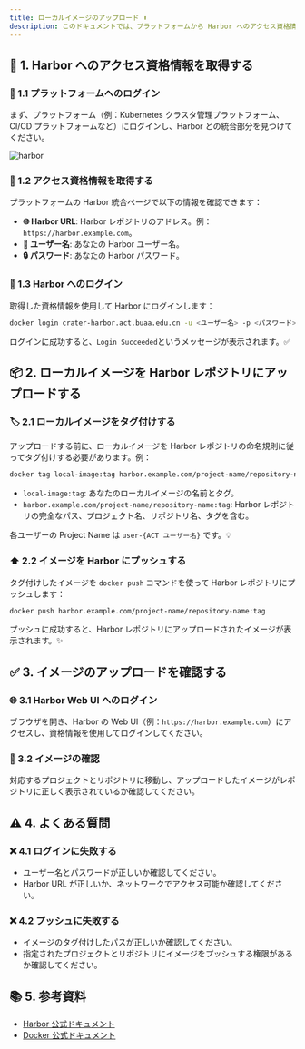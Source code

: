 ```yaml
---
title: ローカルイメージのアップロード ⬆️
description: このドキュメントでは、プラットフォームから Harbor へのアクセス資格情報を取得し、ローカルの Docker イメージを Harbor レポジトリにアップロードする方法について説明します。
---
```


## 🔐 1. Harbor へのアクセス資格情報を取得する

### 🚀 1.1 プラットフォームへのログイン

まず、プラットフォーム（例：Kubernetes クラスタ管理プラットフォーム、CI/CD プラットフォームなど）にログインし、Harbor との統合部分を見つけてください。

![harbor](./img/harbor-user.png)

### 🔑 1.2 アクセス資格情報を取得する

プラットフォームの Harbor 統合ページで以下の情報を確認できます：

- **🌐 Harbor URL**: Harbor レポジトリのアドレス。例：`https://harbor.example.com`。
- **👤 ユーザー名**: あなたの Harbor ユーザー名。
- **🔒 パスワード**: あなたの Harbor パスワード。

### 🔐 1.3 Harbor へのログイン

取得した資格情報を使用して Harbor にログインします：

```bash
docker login crater-harbor.act.buaa.edu.cn -u <ユーザー名> -p <パスワード>
```

ログインに成功すると、`Login Succeeded`というメッセージが表示されます。✅

## 📦 2. ローカルイメージを Harbor レポジトリにアップロードする

### 🏷️ 2.1 ローカルイメージをタグ付けする

アップロードする前に、ローカルイメージを Harbor レポジトリの命名規則に従ってタグ付けする必要があります。例：

```bash
docker tag local-image:tag harbor.example.com/project-name/repository-name:tag
```

- `local-image:tag`: あなたのローカルイメージの名前とタグ。
- `harbor.example.com/project-name/repository-name:tag`: Harbor レポジトリの完全なパス、プロジェクト名、リポジトリ名、タグを含む。

各ユーザーの Project Name は `user-{ACT ユーザー名}` です。💡

### ⬆️ 2.2 イメージを Harbor にプッシュする

タグ付けしたイメージを `docker push` コマンドを使って Harbor レポジトリにプッシュします：

```bash
docker push harbor.example.com/project-name/repository-name:tag
```

プッシュに成功すると、Harbor レポジトリにアップロードされたイメージが表示されます。✨

## ✅ 3. イメージのアップロードを確認する

### 🌐 3.1 Harbor Web UI へのログイン

ブラウザを開き、Harbor の Web UI（例：`https://harbor.example.com`）にアクセスし、資格情報を使用してログインしてください。

### 👀 3.2 イメージの確認

対応するプロジェクトとリポジトリに移動し、アップロードしたイメージがレポジトリに正しく表示されているか確認してください。

## ⚠️ 4. よくある質問

### ❌ 4.1 ログインに失敗する

- ユーザー名とパスワードが正しいか確認してください。
- Harbor URL が正しいか、ネットワークでアクセス可能か確認してください。

### ❌ 4.2 プッシュに失敗する

- イメージのタグ付けしたパスが正しいか確認してください。
- 指定されたプロジェクトとリポジトリにイメージをプッシュする権限があるか確認してください。

## 📚 5. 参考資料

- [Harbor 公式ドキュメント](https://goharbor.io/docs/)
- [Docker 公式ドキュメント](https://docs.docker.com/)